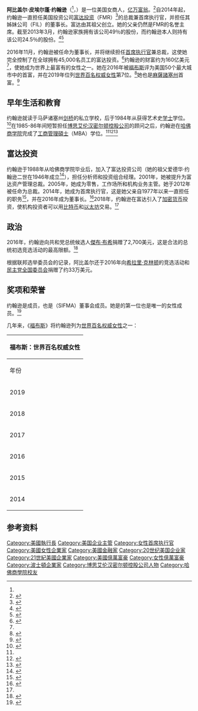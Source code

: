 {{noteTA
|1=zh-hans:杰布·布什;zh-hk:傑布·布殊;zh-tw:傑布·布希;
|2=zh-cn:希拉里·克林顿; zh-hk:希拉莉·克林頓;zh-hant:希拉里·柯林頓; zh-tw:希拉蕊·柯林頓; zh-sg:希拉莉·克林顿; zh-mo:希拉里·克林頓;
|3=zh-cn:福布斯; zh-sg:资本家杂志; zh-hk:福布斯; zh-tw:富比士;
|4=zh-hans:执行长;zh-hant:執行長;zh-cn:首席执行官;zh-hk:行政總裁;zh-tw:執行長;zh-mo:行政總裁;
}}
{{Infobox person
|name        = 阿比盖尔·约翰逊<br>Abigail Johnson
|image       = Abigail Johnson at the Boston Convention and Exhibition Center on April 24, 2012.jpg
|birth_name  = Abigail Pierrepont Johnson
|birth_date  = {{birth date and age|1961|12|19}}
|birth_place = [[美國|美國]][[麻薩諸塞州|麻薩諸塞州]][[波士頓|波士頓]]
|education   = {{tsl|en|Hobart and William Smith Colleges||威廉史密斯学院}} (BA)<br>[[哈佛大学|哈佛大学]] (MBA)
|occupation  = [[富达投资|富达投资]]董事长，首席执行官兼总裁，富达国际董事长
|spouse      = {{marriage|Christopher McKown|1988}}
|children    = 2
|relatives   = Ned Johnson
|networth    = 154亿[[美元|美元]]（2019年6月）<ref name="Forbes profile">{{cite web |title=Forbes profile: Abigail Johnson |url=https://www.forbes.com/profile/abigail-johnson/ |website=Forbes |accessdate=2019-06-03 |archive-date=2019-07-13 |archive-url=https://web.archive.org/web/20190713194401/https://www.forbes.com/profile/abigail-johnson/ |dead-url=no }}</ref>
}}
'''阿比盖尔·皮埃尔蓬·约翰逊'''（{{lang-en|Abigail Pierrepont Johnson}}<ref name="NYTimes 1988" />，{{bd|1961年|12月19日|||catIdx=J}}）是一位美国女商人，[[亿万富翁|亿万富翁]]。<ref name="Billionaires 2010">{{cite web|title= The World's Billionaires (2010): #48 Abigail Johnson|url= https://www.forbes.com/lists/2010/10/billionaires-2010_Abigail-Johnson_WTEB.html|work= [[福布斯|Forbes]]|date= 2010-03-03|accessdate= 2011-02-24|archive-date= 2019-07-02|archive-url= https://web.archive.org/web/20190702221608/https://www.forbes.com/lists/2010/10/billionaires-2010_Abigail-Johnson_WTEB.html|dead-url= no}}</ref>自2014年起，约翰逊一直担任美国投资公司[[富达投资|富达投资]]（FMR）<ref>{{cite news|last1=O'Donnell|first1=Carl|title=Abigail Johnson Replaces Father Edward As CEO Of Fidelity|url=https://www.forbes.com/sites/carlodonnell/2014/10/13/abigail-johnson-replaces-father-edward-as-ceo-of-fidelity/|accessdate=2014-12-05|publisher=Forbes|date=2014-10-13|archive-date=2014-12-08|archive-url=https://web.archive.org/web/20141208051157/http://www.forbes.com/sites/carlodonnell/2014/10/13/abigail-johnson-replaces-father-edward-as-ceo-of-fidelity/|dead-url=no}}</ref>的总裁兼首席执行官，并担任其姊妹公司{{tsl|en|Fidelity International||富达国际}}（FIL）的董事长。富达由其祖父{{tsl|en|Edward C. Johnson II||爱德华·C·约翰逊二世}}创立。她的父亲{{tsl|en|Edward Johnson, III||爱德华·C·“内德”·约翰逊三世}}仍然是FMR的名誉主席。截至2013年3月，约翰逊家族拥有该公司49％的股份，而约翰逊本人则持有该公司24.5％的股份。<ref>{{cite web|title=Abigail Johnson|url=https://www.forbes.com/profile/abigail-johnson/|website=Forbes|language=en|accessdate=2020-08-06|archive-date=2019-07-13|archive-url=https://web.archive.org/web/20190713194401/https://www.forbes.com/profile/abigail-johnson/|dead-url=no}}</ref><ref name="Forbes 2001">{{cite web |first=Debra |last=Lau |url=https://www.forbes.com/2001/05/21/0521fidelity.html |title=Fidelity Promotes Abigail Johnson To President |work=Forbes |date=2001-05-21 |accessdate=2011-02-24 |archive-date=2019-07-02 |archive-url=https://web.archive.org/web/20190702221606/https://www.forbes.com/2001/05/21/0521fidelity.html |dead-url=no }}</ref>

2016年11月，约翰逊被任命为董事长，并将继续担任[[首席执行官|首席执行官]]兼总裁，这使她完全控制了在全球拥有45,000名员工的富达投资。<ref name="retire">{{cite news|last1=Healy|first1=Beth|title='Ned' Johnson stepping down as Fidelity chairman|url=https://www.bostonglobe.com/business/2016/11/21/ned-johnson-stepping-down-fidelity-chairman/PFFyKuse3NLREeiZL3WiyL/story.html|accessdate=2016-12-26|newspaper=The Boston Globe|date=2016-11-21|archive-date=2019-07-02|archive-url=https://web.archive.org/web/20190702221610/https://www.bostonglobe.com/business/2016/11/21/ned-johnson-stepping-down-fidelity-chairman/PFFyKuse3NLREeiZL3WiyL/story.html|dead-url=no}}</ref>约翰逊的财富约为160亿美元<ref name="Forbes profile" />，使她成为世界上最富有的女性之一。她在2016年被[[福布斯|福布斯]]评为美国50个最大城市中的首富，并在2019年位列[[世界百名权威女性|世界百名权威女性]]第7位。<ref name=":1">{{cite web|url=https://www.forbes.com/profile/abigail-johnson/|title=Abigail Johnson|website=Forbes|language=en|access-date=2020-04-10|archive-date=2019-07-13|archive-url=https://web.archive.org/web/20190713194401/https://www.forbes.com/profile/abigail-johnson/|dead-url=no}}</ref>她也是[[麻薩諸塞州|麻薩諸塞州]]首富。<ref>{{cite web|url=https://www.considerable.com/money/inheritance/richest-person-every-state/|title=This map shows the richest person in every state - Considerable|first1=byPat|last1=Cortl|first2=|last2=•March 6|first3=2020 Share Tweet|last3=Email|date=2020-03-06|website=www.considerable.com|access-date=2020-08-06|archive-date=2020-11-30|archive-url=https://web.archive.org/web/20201130034433/https://www.considerable.com/money/inheritance/richest-person-every-state/|dead-url=no}}</ref>

== 早年生活和教育 ==
约翰逊就读于马萨诸塞州[[剑桥_(马萨诸塞州)|剑桥]]的私立学校{{tsl|en|Buckingham Browne and Nichols||白金汉·布朗和尼科尔斯}}，后于1984年从{{tsl|en|Hobart and William Smith Colleges||霍巴特和威廉·史密斯大学}}获得艺术史[[文学士|学士]]学位。<ref>{{cite web|title=William Smith Leaders: Abigail P. Johnson '84|url=http://www.hws.edu/centennial/johnson.asp|website=William Smith College|accessdate=2015-05-04|archive-date=2016-03-04|archive-url=https://web.archive.org/web/20160304100952/http://www.hws.edu/centennial/johnson.asp|dead-url=no}}</ref>在1985-86年间短暂担任[[博思艾伦汉密尔顿控股公司|博思艾伦汉密尔顿控股公司]]的顾问之后，约翰逊在[[哈佛商学院|哈佛商学院]]完成了[[工商管理碩士|工商管理碩士]]（MBA）学位。<ref name=":1" /><ref name="NYTimes 1988">{{cite web |url=https://www.nytimes.com/1988/06/26/style/abby-johnson-has-wedding.html |title=Abby Johnson Has Wedding |work=[[纽约时报|The New York Times]] |date=1988-06-26 |accessdate=2011-02-24 |archive-date=2019-07-02 |archive-url=https://web.archive.org/web/20190702221609/https://www.nytimes.com/1988/06/26/style/abby-johnson-has-wedding.html |dead-url=no }}</ref><ref name="BusinessWeek 2002">{{cite web |url=https://www.bloomberg.com/news/articles/2002-07-07/fidelity-here-comes-abby |title=Fidelity: Here Comes Abby |work=[[彭博商业周刊|BusinessWeek]] |date=2002-07-08 |accessdate=2016-07-24 |archive-date=2019-07-02 |archive-url=https://web.archive.org/web/20190702221608/https://www.bloomberg.com/news/articles/2002-07-07/fidelity-here-comes-abby |dead-url=no }}</ref>

== 富达投资 ==
约翰逊于1988年从哈佛商学院毕业后，加入了富达投资公司（她的祖父爱德华·约翰逊二世在1946年成立<ref name=":0">{{cite web|url=https://www.forbes.com/profile/abigail-johnson/|title=Abigail Johnson|website=Forbes|language=en|access-date=2019-12-17|archive-date=2019-07-13|archive-url=https://web.archive.org/web/20190713194401/https://www.forbes.com/profile/abigail-johnson/|dead-url=no}}</ref>），担任分析师和投资组合经理。2001年，她被提升为富达资产管理总裁。2005年，她成为零售，工作场所和机构业务主管。她于2012年被任命为总裁。2014年，她成为首席执行官，这是她父亲自1977年以来一直担任的职务<ref>{{cite web|url=https://www.wsj.com/articles/abigail-johnson-named-ceo-of-fidelity-investments-1413226082|title=Abigail Johnson Named CEO of Fidelity Investments|last=Grind|first=Kirsten|website=WSJ|language=en-US|access-date=2019-06-18|archive-date=2019-07-02|archive-url=https://web.archive.org/web/20190702222232/https://www.wsj.com/articles/abigail-johnson-named-ceo-of-fidelity-investments-1413226082|dead-url=no}}</ref>，并在2016年成为董事长。<ref>{{cite web|url=https://www.forbes.com/profile/abigail-johnson/|title=Abigail Johnson|website=Forbes|language=en|access-date=2019-06-18|archive-date=2019-07-13|archive-url=https://web.archive.org/web/20190713194401/https://www.forbes.com/profile/abigail-johnson/|dead-url=no}}</ref>2018年，约翰逊在富达引入了[[加密货币|加密货币]]投资，使机构投资者可以用[[比特币|比特币]]和[[以太坊|以太坊]]交易。<ref name=":0"/>

==政治==
2016年，约翰逊向共和党总统候选人[[傑布·布希|傑布·布希]]捐赠了2,700美元，这是合法的总统初选竞选活动的最高限额。<ref>{{cite web |url=https://www.bizjournals.com/boston/news/2015/11/13/fidelity-s-abby-johnson-maxes-out-donations-to.html |title=Fidelity's Abigail Johnson maxes out donations to this presidential candidate |first=Greg |last=Ryan |website=Boston Business Journal |date=2015-11-13 |accessdate= |archive-date=2021-01-24 |archive-url=https://web.archive.org/web/20210124054731/https://www.bizjournals.com/boston/news/2015/11/13/fidelity-s-abby-johnson-maxes-out-donations-to.html |dead-url=no }}</ref>

根据联邦选举委员会的记录，阿比盖尔还于2016年向[[希拉里·克林顿|希拉里·克林顿]]的竞选活动和[[民主党全国委员会|民主党全国委员会]]捐赠了约33万美元。

== 奖项和荣誉 ==
约翰逊是{{tsl|en|Committee on Capital Markets Regulation||资本市场监管委员会}}成员，也是{{tsl|en|Securities Industry and Financial Markets Association||证券业和金融市场协会}}（SIFMA）董事会成员。她是{{tsl|en|Financial Services Forum||金融服务论坛董事会}}的第一位也是唯一的女性成员。<ref name="globe">{{cite news|url=https://www.bostonglobe.com/business/2014/12/05/abigail-johnson-after-years-training-gets-put-her-stamp-fidelity/Unb5tRwrL8iby2mTHoqMGN/story.html|title=Abigail Johnson, after years of training, gets to put her stamp on Fidelity|last1=Healy|first1=Beth|date=2014-12-05|accessdate=2014-12-05|newspaper=The Boston Globe|archive-date=2014-12-07|archive-url=https://web.archive.org/web/20141207200052/https://www.bostonglobe.com/business/2014/12/05/abigail-johnson-after-years-training-gets-put-her-stamp-fidelity/Unb5tRwrL8iby2mTHoqMGN/story.html|dead-url=no}}</ref>

几年来，《[[福布斯|福布斯]]》将约翰逊列为[[世界百名权威女性|世界百名权威女性]]之一：
{| class="wikitable"
|+
! colspan="2" |福布斯：世界百名权威女性
|-
!年份
!排名
|-
|2019
|7<ref name=":0" />
|-
|2018
|5
|-
|2017
|7<ref>{{Cite news|url=https://www.forbes.com/power-women/list/#tab:overall|title=World's Most Powerful Women|work=Forbes|access-date=2018-03-29|language=en|archive-date=2017-09-20|archive-url=https://web.archive.org/web/20170920073036/https://www.forbes.com/power-women/list/#tab:overall|dead-url=no}}</ref>
|-
|2016
|16
|-
|2015
|19
|-
|2014
|34<ref name="Forbes14">{{cite web|url=https://www.forbes.com/power-women/list/#tab:overall|title=The World's 100 Most Powerful Women|website=Forbes|publisher=Forbes|accessdate=2015-07-20|archive-date=2017-09-20|archive-url=https://web.archive.org/web/20170920073036/https://www.forbes.com/power-women/list/#tab:overall|dead-url=no}}</ref>
|}

== 参考资料 ==
{{reflist|30em}}

{{authority control}}

{{DEFAULTSORT:Johnson, Abigail}}
[[Category:美國執行長|Category:美國執行長]]
[[Category:美国企业主管|Category:美国企业主管]]
[[Category:女性首席执行官|Category:女性首席执行官]]
[[Category:美國女性企業家|Category:美國女性企業家]]
[[Category:美國金融家|Category:美國金融家]]
[[Category:20世纪美国企业家|Category:20世纪美国企业家]]
[[Category:21世紀美國企業家|Category:21世紀美國企業家]]
[[Category:美國億萬富豪|Category:美國億萬富豪]]
[[Category:女性億萬富豪|Category:女性億萬富豪]]
[[Category:波士頓企業家|Category:波士頓企業家]]
[[Category:博思艾伦汉密尔顿控股公司人物|Category:博思艾伦汉密尔顿控股公司人物]]
[[Category:哈佛商學院校友|Category:哈佛商學院校友]]